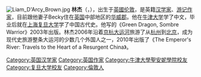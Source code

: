 [[File:Liam_D'Arcy_Brown.jpg|thumb]]
'''林杰'''（{{lang-en|'''Liam D'Arcy Brown'''}}，{{bd|1970年|||catIdx=Brown}}），出生于[[英國|英國]][[伦敦|伦敦]]，是英籍[[汉学家|汉学家]]、[[游记|游记]][[作家|作家]]，目前跟他妻子Becky住在[[英国|英国]]中部地区的[[华威郡|华威郡]]。他在[[牛津大学|牛津大学]]学了中文，毕业后就在[[上海|上海]][[复旦大学|复旦大学]]学了中国古代史。他写的《Green Dragon, Sombre Warrior》2003年出版。林杰2006年沿着[[京杭大运河|京杭大运河]]旅游了从[[杭州|杭州]]到[[北京|北京]]，成为现代史旅游整条大运河的少数几个外国人之一，2010年出版了《The Emperor's River: Travels to the Heart of a Resurgent China》。
{{Authority control}}
{{UK-academic-bio-stub}}
{{DEFAULTSORT: D’Arcy-Brown, Liam}}
[[Category:英国汉学家|Category:英国汉学家]]
[[Category:英国作家|Category:英国作家]]
[[Category:牛津大學聖安妮學院校友|Category:牛津大學聖安妮學院校友]]
[[Category:复旦大学校友|Category:复旦大学校友]]
[[Category:倫敦人|Category:倫敦人]]